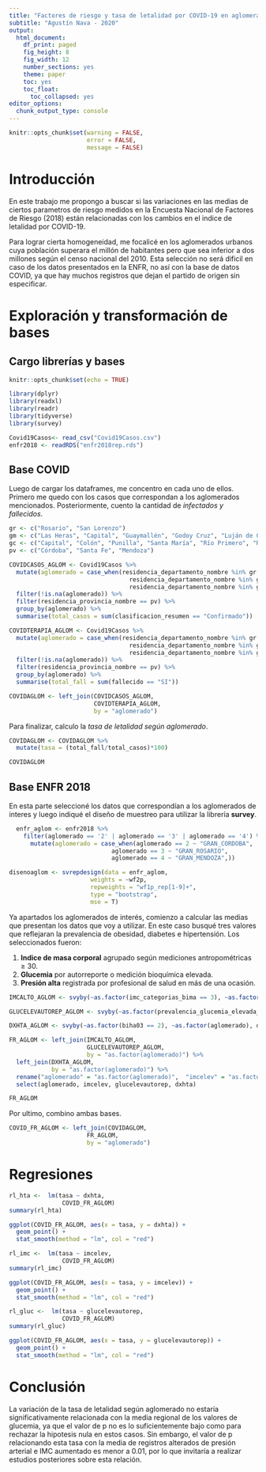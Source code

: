 ```yaml
---
title: "Factores de riesgo y tasa de letalidad por COVID-19 en aglomerados urbanos con 1 millón a 2 millones de habitantes"
subtitle: "Agustín Nava - 2020"
output: 
  html_document: 
    df_print: paged
    fig_height: 8
    fig_width: 12
    number_sections: yes
    theme: paper
    toc: yes
    toc_float:
      toc_collapsed: yes
editor_options: 
  chunk_output_type: console
---
```

```r

knitr::opts_chunk$set(warning = FALSE,
                      error = FALSE,
                      message = FALSE)

``` 
 
# Introducción

En este trabajo me propongo a buscar si las variaciones en las medias de ciertos parametros de riesgo medidos en la Encuesta Nacional de Factores de Riesgo (2018) están relacionadas con los cambios en el indice de letalidad por COVID-19.

Para lograr cierta homogeneidad, me focalicé en los aglomerados urbanos cuya población superara el millón de habitantes pero que sea inferior a dos millones según el censo nacional del 2010. 
Esta selección no será dificil en caso de los datos presentados en la ENFR, no así con la base de datos COVID, ya que hay muchos registros que dejan el partido de origen sin especificar. 

# Exploración y transformación de bases

## Cargo librerías y bases

```r
knitr::opts_chunk$set(echo = TRUE)
```
```r
library(dplyr)
library(readxl)
library(readr)
library(tidyverse)
library(survey)
```
```r
Covid19Casos<- read_csv("Covid19Casos.csv")
enfr2018 <- readRDS("enfr2018rep.rds")
```

## Base COVID

Luego de cargar los dataframes, me concentro en cada uno de ellos. Primero me quedo con los casos que correspondan a los aglomerados mencionados. Posteriormente, cuento la cantidad de _infectados y fallecidos_.

```r
gr <- c("Rosario", "San Lorenzo")
gm <- c("Las Heras", "Capital", "Guaymallén", "Godoy Cruz", "Luján de Cuyo", "Maipú")
gc <- c("Capital", "Colón", "Punilla", "Santa María", "Río Primero", "Río Segundo")
pv <- c("Córdoba", "Santa Fe", "Mendoza")

COVIDCASOS_AGLOM <- Covid19Casos %>% 
  mutate(aglomerado = case_when(residencia_departamento_nombre %in% gr ~ "GRAN_ROSARIO",
                                  residencia_departamento_nombre %in% gm ~ "GRAN_MENDOZA",
                                  residencia_departamento_nombre %in% gc ~ "GRAN_CORDOBA")) %>%
  filter(!is.na(aglomerado)) %>%
  filter(residencia_provincia_nombre == pv) %>%
  group_by(aglomerado) %>% 
  summarise(total_casos = sum(clasificacion_resumen == "Confirmado"))

COVIDTERAPIA_AGLOM <- Covid19Casos %>% 
  mutate(aglomerado = case_when(residencia_departamento_nombre %in% gr ~ "GRAN_ROSARIO",
                                  residencia_departamento_nombre %in% gm ~ "GRAN_MENDOZA",
                                  residencia_departamento_nombre %in% gc ~ "GRAN_CORDOBA")) %>%
  filter(!is.na(aglomerado)) %>%
  filter(residencia_provincia_nombre == pv) %>%
  group_by(aglomerado) %>% 
  summarise(total_fall = sum(fallecido == "SI"))

COVIDAGLOM <- left_join(COVIDCASOS_AGLOM,
                        COVIDTERAPIA_AGLOM,
                        by = "aglomerado")

```

Para finalizar, calculo la _tasa de letalidad según aglomerado_.

```r
COVIDAGLOM <- COVIDAGLOM %>%
  mutate(tasa = (total_fall/total_casos)*100)
```

```r
COVIDAGLOM
```


## Base ENFR 2018

En esta parte seleccioné los datos que correspondían a los aglomerados de interes y luego indiqué el diseño de muestreo para utilizar la librería __survey__. 

```r

  enfr_aglom <- enfr2018 %>% 
    filter(aglomerado == '2' | aglomerado == '3' | aglomerado == '4') %>%
      mutate(aglomerado = case_when(aglomerado == 2 ~ "GRAN_CORDOBA",
                             aglomerado == 3 ~ "GRAN_ROSARIO",
                             aglomerado == 4 ~ "GRAN_MENDOZA",)) 

disenoaglom <- svrepdesign(data = enfr_aglom, 
                       weights = ~wf2p,
                       repweights = "wf1p_rep[1-9]+",
                       type = "bootstrap",
                       mse = T)

```

Ya apartados los aglomerados de interés, comienzo a calcular las medias que presentan los datos que voy a utilizar. En este caso busqué tres valores que reflejaran la prevalencia de obesidad, diabetes e hipertensión. Los seleccionados fueron: 

1) __Indice de masa corporal__ agrupado según mediciones antropométricas ≥ 30.
2) __Glucemia__ por autorreporte o medición bioquímica elevada.
3) __Presión alta__ registrada por profesional de salud en más de una ocasión.

```r
IMCALTO_AGLOM <- svyby(~as.factor(imc_categorias_bima == 3), ~as.factor(aglomerado), disenoaglom, na = TRUE, svymean)

GLUCELEVAUTOREP_AGLOM <- svyby(~as.factor(prevalencia_glucemia_elevada_combinada == 1), ~as.factor(aglomerado), disenoaglom, na = TRUE, svymean)

DXHTA_AGLOM <- svyby(~as.factor(biha03 == 2), ~as.factor(aglomerado), disenoaglom, na = TRUE, svymean)

FR_AGLOM <- left_join(IMCALTO_AGLOM,
                      GLUCELEVAUTOREP_AGLOM,
                      by = "as.factor(aglomerado)") %>%
  left_join(DXHTA_AGLOM,
            by = "as.factor(aglomerado)") %>%
  rename("aglomerado" = "as.factor(aglomerado)",  "imcelev" = "as.factor(imc_categorias_bima == 3)TRUE", "glucelevautorep" = "as.factor(prevalencia_glucemia_elevada_combinada == 1)TRUE", "dxhta" = "as.factor(biha03 == 2)TRUE") %>%
  select(aglomerado, imcelev, glucelevautorep, dxhta)

FR_AGLOM

```

Por ultimo, combino ambas bases.

```r
COVID_FR_AGLOM <- left_join(COVIDAGLOM,
                      FR_AGLOM,
                      by = "aglomerado")
```

# Regresiones

```r

rl_hta <-  lm(tasa ~ dxhta,
               COVID_FR_AGLOM)
summary(rl_hta)

ggplot(COVID_FR_AGLOM, aes(x = tasa, y = dxhta)) + 
  geom_point() +
  stat_smooth(method = "lm", col = "red")

```

```r
rl_imc <-  lm(tasa ~ imcelev,
               COVID_FR_AGLOM)
summary(rl_imc)

ggplot(COVID_FR_AGLOM, aes(x = tasa, y = imcelev)) + 
  geom_point() +
  stat_smooth(method = "lm", col = "red")
```

```r
rl_gluc <-  lm(tasa ~ glucelevautorep,
               COVID_FR_AGLOM)
summary(rl_gluc)

ggplot(COVID_FR_AGLOM, aes(x = tasa, y = glucelevautorep)) + 
  geom_point() +
  stat_smooth(method = "lm", col = "red")
```

# Conclusión

La variación de la tasa de letalidad según aglomerado no estaría significativamente relacionada con la media regional de los valores de glucemia, ya que el valor de p no es lo suficientemente bajo como para rechazar la hipotesis nula en estos casos. Sin embargo, el valor de p relacionando esta tasa con la media de registros alterados de presión arterial e IMC aumentado es menor a 0.01, por lo que invitaría a realizar estudios posteriores sobre esta relación. 